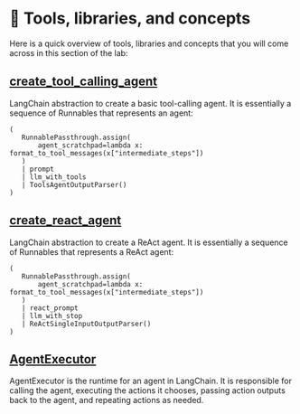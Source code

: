 # 📘 Tools, libraries, and concepts

Here is a quick overview of tools, libraries and concepts that you will come across in this section of the lab:

## [create_tool_calling_agent](https://api.python.langchain.com/en/latest/agents/langchain.agents.tool_calling_agent.base.create_tool_calling_agent.html)

LangChain abstraction to create a basic tool-calling agent. It is essentially a sequence of Runnables that represents an agent:

```
(
   RunnablePassthrough.assign(
       agent_scratchpad=lambda x: format_to_tool_messages(x["intermediate_steps"])
   )
   | prompt
   | llm_with_tools
   | ToolsAgentOutputParser()
)
```

## [create_react_agent](https://api.python.langchain.com/en/latest/agents/langchain.agents.react.agent.create_react_agent.html)

LangChain abstraction to create a ReAct agent. It is essentially a sequence of Runnables that represents a ReAct agent:

```
(
   RunnablePassthrough.assign(
       agent_scratchpad=lambda x: format_to_tool_messages(x["intermediate_steps"])
   )
   | react_prompt
   | llm_with_stop
   | ReActSingleInputOutputParser()
)
```

## [AgentExecutor](https://api.python.langchain.com/en/latest/agents/langchain.agents.agent.AgentExecutor.html)

AgentExecutor is the runtime for an agent in LangChain. It is responsible for calling the agent, executing the actions it chooses, passing action outputs back to the agent, and repeating actions as needed.